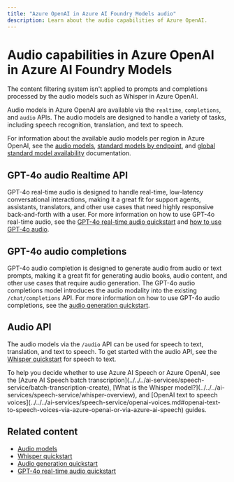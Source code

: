 ```yaml
---
title: "Azure OpenAI in Azure AI Foundry Models audio"
description: Learn about the audio capabilities of Azure OpenAI.
---
```


# Audio capabilities in Azure OpenAI in Azure AI Foundry Models

<Info>
The content filtering system isn't applied to prompts and completions processed by the audio models such as Whisper in Azure OpenAI. 
</Info>

Audio models in Azure OpenAI are available via the `realtime`, `completions`, and `audio` APIs. The audio models are designed to handle a variety of tasks, including speech recognition, translation, and text to speech.

For information about the available audio models per region in Azure OpenAI, see the [audio models](models.md?tabs=standard-audio#standard-deployment-regional-models-by-endpoint), [standard models by endpoint](models.md?tabs=standard-audio#standard-deployment-regional-models-by-endpoint), and [global standard model availability](models.md?tabs=standard-audio#global-standard-model-availability) documentation.

## GPT-4o audio Realtime API

GPT-4o real-time audio is designed to handle real-time, low-latency conversational interactions, making it a great fit for support agents, assistants, translators, and other use cases that need highly responsive back-and-forth with a user. For more information on how to use GPT-4o real-time audio, see the [GPT-4o real-time audio quickstart](../realtime-audio-quickstart) and [how to use GPT-4o audio](../how-to/realtime-audio).

## GPT-4o audio completions

GPT-4o audio completion is designed to generate audio from audio or text prompts, making it a great fit for generating audio books, audio content, and other use cases that require audio generation. The GPT-4o audio completions model introduces the audio modality into the existing `/chat/completions` API. For more information on how to use GPT-4o audio completions, see the [audio generation quickstart](../audio-completions-quickstart).

## Audio API

The audio models via the `/audio` API can be used for speech to text, translation, and text to speech. To get started with the audio API, see the [Whisper quickstart](../whisper-quickstart) for speech to text.

<Note>
To help you decide whether to use Azure AI Speech or Azure OpenAI, see the [Azure AI Speech batch transcription](../../../ai-services/speech-service/batch-transcription-create), [What is the Whisper model?](../../../ai-services/speech-service/whisper-overview), and [OpenAI text to speech voices](../../../ai-services/speech-service/openai-voices.md#openai-text-to-speech-voices-via-azure-openai-or-via-azure-ai-speech) guides.
</Note>

## Related content

- [Audio models](models.md#audio-models)
- [Whisper quickstart](../whisper-quickstart)
- [Audio generation quickstart](../audio-completions-quickstart)
- [GPT-4o real-time audio quickstart](../realtime-audio-quickstart)
